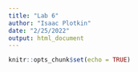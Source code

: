 ```yaml
---
title: "Lab 6"
author: "Isaac Plotkin"
date: "2/25/2022"
output: html_document
---
```


```r
knitr::opts_chunk$set(echo = TRUE)
```

